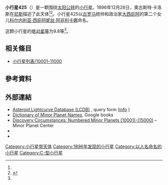 {{Infobox planet
 | minorplanet     = yes
 | name            = 425 Cornelia
 | background      = #D6D6D6
 | image = 000425-asteroid shape model (425) Cornelia.png
 | image_size      = 
 | caption         =
 | discovery_ref   =  <ref name="MPC-object" />
 | discoverer      = [[奧古斯特·卡洛斯|奧古斯特·卡洛斯]]
 | discovery_site  = [[尼斯|尼斯]]
 | discovered      = 1896年12月28日
 | mpc_name        = 425 Cornelia
 | alt_names       = 425 Cornelia
 | pronounced      = 
 | named_after     = <ref name="MPC-object" />
 | mp_category     = [[主帶小行星|主帶小行星]] <ref name="MPC-object" /><ref name="jpldata" />
 | orbit_ref       = <ref name="a">[http://ssd.jpl.nasa.gov/sbdb.cgi?sstr=425 425] {{Wayback|url=http://ssd.jpl.nasa.gov/sbdb.cgi?sstr=425 |date=20210806224748 }}，小行星數據庫瀏覽器（JPL Small-Body Database Browser）－[[美国国家航空航天局|美国国家航空航天局]]喷气推进实验室</ref>
 | epoch           = 2018-03-23.0（[[儒略日|JD]] 2458200.5）
 | uncertainty     = 0
 | observation_arc = 
 | aphelion = {{convert|3.060|AU|km|3|abbr=on|lk=out}}
 | perihelion      = {{convert|2.7133380|AU|km|3|abbr=on}}
 | semimajor       = 2.8864313
 | eccentricity    = 0.0599679
 | period          = 4.9[[儒略年|yr]]
 | mean_anomaly    = 186.13064[[度|°]]
 | mean_motion     = {{Deg2DMS|0.20098420|sup=ms}} / day
 | inclination     = 4.04780
 | asc_node        = 61.06724°
 | arg_peri        = 121.42400
 | mean_diameter   = 
 | rotation        = 
 | albedo          =
 | spectral_type   =
 | abs_magnitude   = 9.8<ref name="jpldata" />
}}
'''小行星425'''（{{lang-en|425 Cornelia}}）是一颗围绕[[太阳|太阳]][[公转|公转]]的[[小行星|小行星]]。1896年12月28日，奧古斯特·卡洛斯在[[尼斯|尼斯]]描述了此天体<ref name="a" /><ref>{{cite news|title=小行星列表|url=http://cfa-www.harvard.edu/iau/lists/NumberedMPs.txt|accessdate=2018-10-19|newspaper=哈佛大学|archive-date=2008-05-17|archive-url=https://web.archive.org/web/20080517010638/http://cfa-www.harvard.edu/iau/lists/NumberedMPs.txt|dead-url=no}}</ref>。小行星425以[[古罗马|古罗马]]统帅和政治家[[大西庇阿|大西庇阿]]的第二个女儿[[科尔内利亚·西庇阿妮丝·阿非利卡娜|科尔内利亚·西庇阿妮丝·阿非利卡娜]]命名。

这颗小行星的[[绝对星等|绝对星等]]为9.8等<ref name="a" />。

== 相关條目 ==
*[[小行星列表/10001-11000|小行星列表/10001-11000]]

== 參考資料 ==
{{reflist|refs=

<ref name="jpldata">{{cite web
  |type       = 2018-01-26 last obs.
  |title      = JPL Small-Body Database Browser:425 Cornelia-425 Cornelia
  |url        = https://ssd.jpl.nasa.gov/sbdb.cgi?sstr=425
  |publisher  = [[Jet_Propulsion_Laboratory|Jet Propulsion Laboratory]]
  |accessdate = 28 March 2018}}</ref>

<ref name="MPC-object">{{cite web
  |title      = 425 Cornelia
  |work      = Minor Planet Center
  |url      = https://www.minorplanetcenter.net/db_search/show_object?object_id=425
  |accessdate      = 28 March 2018
  |archive-date      = 2016-03-04
  |archive-url      = https://web.archive.org/web/20160304101717/http://minorplanetcenter.net/db_search/show_object?object_id=425
  |dead-url      = no
  }}</ref>

}}

==  外部連結 ==
* [http://www.minorplanet.info/PHP/lcdbsummaryquery.php Asteroid Lightcurve Database (LCDB)] {{Wayback|url=http://www.minorplanet.info/PHP/lcdbsummaryquery.php |date=20171210173955 }}, query form ([http://www.minorplanet.info/lightcurvedatabase.html info] {{Wayback|url=http://www.minorplanet.info/lightcurvedatabase.html |date=20171216050541 }})
* [https://books.google.com/books?id=aeAg1X7afOoC&pg Dictionary of Minor Planet Names], Google books
* [http://www.minorplanetcenter.net/iau/lists/NumberedMPs010001.html Discovery Circumstances: Numbered Minor Planets (10001)-(15000)] {{Wayback|url=http://www.minorplanetcenter.net/iau/lists/NumberedMPs010001.html |date=20180612162317 }} – Minor Planet Center
* {{AstDys|425}}
* {{JPL small body}}

{{Minor Planet Number|[[小行星424|小行星424]]|[[小行星426|小行星426]]}}
{{小天体}}

[[Category:小行星带天体|Category:小行星带天体]]
[[Category:1896年发现的小行星|Category:1896年发现的小行星]]
[[Category:以人名命名的小行星|Category:以人名命名的小行星]]
[[Category:C-型小行星|Category:C-型小行星]]